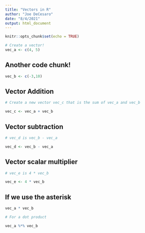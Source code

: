 ```yaml
---
title: "Vectors in R"
author: "Joe DeCesaro"
date: "8/4/2021"
output: html_document
---
```


```r
knitr::opts_chunk$set(echo = TRUE)
```

```r
# Create a vector!
vec_a <- c(4, 5)

```

## Another code chunk!
```r
vec_b <- c(-3,10)

```

## Vector Addition
```r
# Create a new vector vec_c that is the sum of vec_a and vec_b

vec_c <- vec_a + vec_b
```

## Vector subtraction
```r
# vec_d is vec_b - vec_a

vec_d <- vec_b - vec_a
```

## Vector scalar multiplier
```r
# vec_e is 4 * vec_b

vec_e <- 4 * vec_b
```

## If we use the asterisk
```r
vec_a * vec_b

# For a dot product

vec_a %*% vec_b
```


